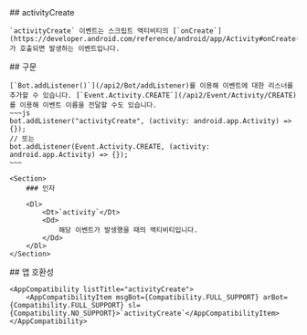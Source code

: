 
<Section>
    ## activityCreate

    `activityCreate` 이벤트는 스크립트 액티비티의 [`onCreate`](https://developer.android.com/reference/android/app/Activity#onCreate(android.os.Bundle))가 호출되면 발생하는 이벤트입니다.
</Section>
<Section>
    ## 구문

    [`Bot.addListener()`](/api2/Bot/addListener)를 이용해 이벤트에 대한 리스너를 추가할 수 있습니다. [`Event.Activity.CREATE`](/api2/Event/Activity/CREATE)를 이용해 이벤트 이름을 전달할 수도 있습니다.
    ~~~js
    bot.addListener("activityCreate", (activity: android.app.Activity) => {});
    // 또는
    bot.addListener(Event.Activity.CREATE, (activity: android.app.Activity) => {});
    ~~~

    <Section>
        ### 인자

        <Dl>
            <Dt>`activity`</Dt>
            <Dd>
                해당 이벤트가 발생했을 때의 액티비티입니다.
            </Dd>
        </Dl>
    </Section>
</Section>
<Section>
    ## 앱 호환성

    <AppCompatibility listTitle="activityCreate">
        <AppCompatibilityItem msgBot={Compatibility.FULL_SUPPORT} arBot={Compatibility.FULL_SUPPORT} sl={Compatibility.NO_SUPPORT}>`activityCreate`</AppCompatibilityItem>
    </AppCompatibility>
</Section>